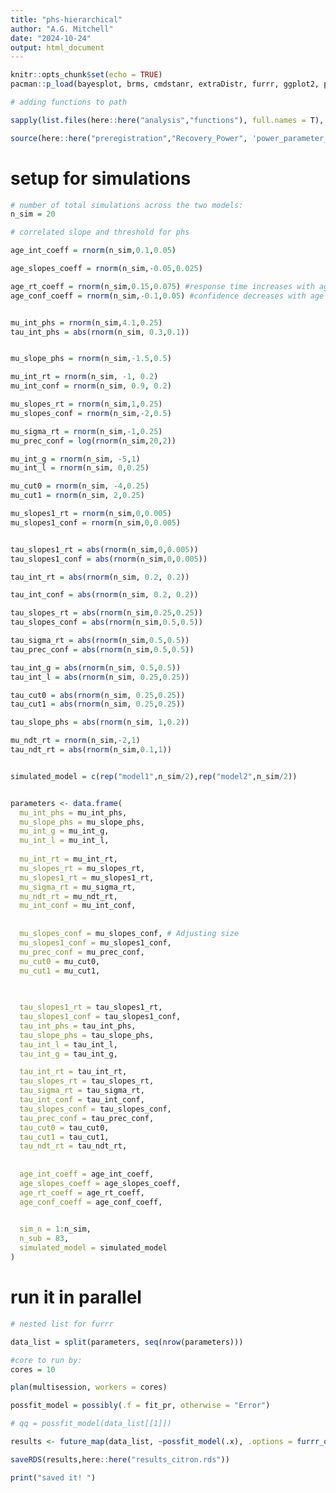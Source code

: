 ```yaml
---
title: "phs-hierarchical"
author: "A.G. Mitchell"
date: "2024-10-24"
output: html_document
---
```


```r
knitr::opts_chunk$set(echo = TRUE)
pacman::p_load(bayesplot, brms, cmdstanr, extraDistr, furrr, ggplot2, pracma, tidyverse)

# adding functions to path

sapply(list.files(here::here("analysis","functions"), full.names = T), source)

source(here::here("preregistration","Recovery_Power", 'power_parameter_scripts.R'))
```

# setup for simulations

```r
# number of total simulations across the two models:
n_sim = 20

# correlated slope and threshold for phs

age_int_coeff = rnorm(n_sim,0.1,0.05)

age_slopes_coeff = rnorm(n_sim,-0.05,0.025)

age_rt_coeff = rnorm(n_sim,0.15,0.075) #response time increases with age
age_conf_coeff = rnorm(n_sim,-0.1,0.05) #confidence decreases with age


mu_int_phs = rnorm(n_sim,4.1,0.25) 
tau_int_phs = abs(rnorm(n_sim, 0.3,0.1))


mu_slope_phs = rnorm(n_sim,-1.5,0.5)

mu_int_rt = rnorm(n_sim, -1, 0.2)
mu_int_conf = rnorm(n_sim, 0.9, 0.2)

mu_slopes_rt = rnorm(n_sim,1,0.25)
mu_slopes_conf = rnorm(n_sim,-2,0.5)

mu_sigma_rt = rnorm(n_sim,-1,0.25)
mu_prec_conf = log(rnorm(n_sim,20,2))

mu_int_g = rnorm(n_sim, -5,1)
mu_int_l = rnorm(n_sim, 0,0.25)

mu_cut0 = rnorm(n_sim, -4,0.25)
mu_cut1 = rnorm(n_sim, 2,0.25)

mu_slopes1_rt = rnorm(n_sim,0,0.005)
mu_slopes1_conf = rnorm(n_sim,0,0.005)


tau_slopes1_rt = abs(rnorm(n_sim,0,0.005))
tau_slopes1_conf = abs(rnorm(n_sim,0,0.005))

tau_int_rt = abs(rnorm(n_sim, 0.2, 0.2))

tau_int_conf = abs(rnorm(n_sim, 0.2, 0.2))

tau_slopes_rt = abs(rnorm(n_sim,0.25,0.25))
tau_slopes_conf = abs(rnorm(n_sim,0.5,0.5))

tau_sigma_rt = abs(rnorm(n_sim,0.5,0.5))
tau_prec_conf = abs(rnorm(n_sim,0.5,0.5))

tau_int_g = abs(rnorm(n_sim, 0.5,0.5))
tau_int_l = abs(rnorm(n_sim, 0.25,0.25))

tau_cut0 = abs(rnorm(n_sim, 0.25,0.25))
tau_cut1 = abs(rnorm(n_sim, 0.25,0.25))

tau_slope_phs = abs(rnorm(n_sim, 1,0.2))

mu_ndt_rt = rnorm(n_sim,-2,1)
tau_ndt_rt = abs(rnorm(n_sim,0.1,1))


simulated_model = c(rep("model1",n_sim/2),rep("model2",n_sim/2))


parameters <- data.frame(
  mu_int_phs = mu_int_phs,
  mu_slope_phs = mu_slope_phs,
  mu_int_g = mu_int_g,
  mu_int_l = mu_int_l,
  
  mu_int_rt = mu_int_rt,
  mu_slopes_rt = mu_slopes_rt,
  mu_slopes1_rt = mu_slopes1_rt,
  mu_sigma_rt = mu_sigma_rt,
  mu_ndt_rt = mu_ndt_rt,
  mu_int_conf = mu_int_conf,
  
  
  mu_slopes_conf = mu_slopes_conf, # Adjusting size
  mu_slopes1_conf = mu_slopes1_conf,
  mu_prec_conf = mu_prec_conf,
  mu_cut0 = mu_cut0,
  mu_cut1 = mu_cut1,
  

  
  tau_slopes1_rt = tau_slopes1_rt,
  tau_slopes1_conf = tau_slopes1_conf,
  tau_int_phs = tau_int_phs,
  tau_slope_phs = tau_slope_phs,
  tau_int_l = tau_int_l,
  tau_int_g = tau_int_g,

  tau_int_rt = tau_int_rt,
  tau_slopes_rt = tau_slopes_rt,
  tau_sigma_rt = tau_sigma_rt,
  tau_int_conf = tau_int_conf,
  tau_slopes_conf = tau_slopes_conf,
  tau_prec_conf = tau_prec_conf,
  tau_cut0 = tau_cut0,
  tau_cut1 = tau_cut1,
  tau_ndt_rt = tau_ndt_rt,
  
  
  age_int_coeff = age_int_coeff,
  age_slopes_coeff = age_slopes_coeff,
  age_rt_coeff = age_rt_coeff,
  age_conf_coeff = age_conf_coeff,

  
  sim_n = 1:n_sim,
  n_sub = 83,
  simulated_model = simulated_model
)
```

# run it in parallel
```r
# nested list for furrr

data_list = split(parameters, seq(nrow(parameters)))

#core to run by:
cores = 10

plan(multisession, workers = cores)

possfit_model = possibly(.f = fit_pr, otherwise = "Error")

# qq = possfit_model(data_list[[1]])

results <- future_map(data_list, ~possfit_model(.x), .options = furrr_options(seed = TRUE), .progress = T)

saveRDS(results,here::here("results_citron.rds"))

print("saved it! ")
```


